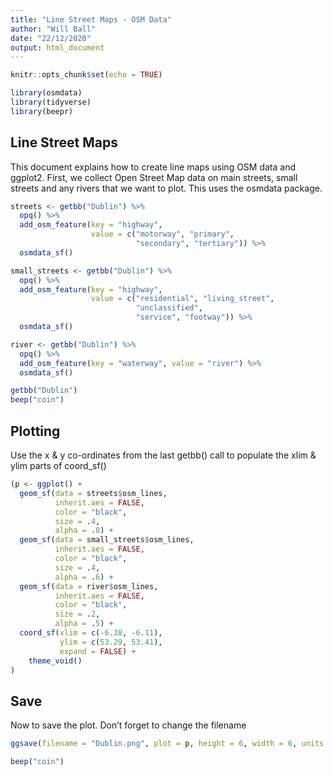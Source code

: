 ---
title: "Line Street Maps - OSM Data"
author: "Will Ball"
date: "22/12/2020"
output: html_document
---

```{r setup, include=FALSE}
knitr::opts_chunk$set(echo = TRUE)
```


``` {r setup, echo = FALSE}
library(osmdata)
library(tidyverse)
library(beepr)
```

## Line Street Maps

This document explains how to create line maps using OSM data and ggplot2. First, we collect Open Street Map data on main streets, small streets and any rivers that we want to plot. This uses the osmdata package.

```{r Data}
streets <- getbb("Dublin") %>%
  opq() %>%
  add_osm_feature(key = "highway", 
                  value = c("motorway", "primary", 
                            "secondary", "tertiary")) %>%
  osmdata_sf()

small_streets <- getbb("Dublin") %>%
  opq() %>%
  add_osm_feature(key = "highway", 
                  value = c("residential", "living_street",
                            "unclassified",
                            "service", "footway")) %>%
  osmdata_sf()

river <- getbb("Dublin") %>%
  opq() %>%
  add_osm_feature(key = "waterway", value = "river") %>%
  osmdata_sf()

getbb("Dublin")
beep("coin")
```

## Plotting

Use the x & y co-ordinates from the last getbb() call to populate the xlim & ylim parts of coord_sf()

```{r plot}
(p <- ggplot() +
  geom_sf(data = streets$osm_lines,
          inherit.aes = FALSE,
          color = "black",
          size = .4,
          alpha = .8) +
  geom_sf(data = small_streets$osm_lines,
          inherit.aes = FALSE,
          color = "black",
          size = .4,
          alpha = .6) +
  geom_sf(data = river$osm_lines,
          inherit.aes = FALSE,
          color = "black",
          size = .2,
          alpha = .5) +
  coord_sf(xlim = c(-6.38, -6.11), 
           ylim = c(53.29, 53.41),
           expand = FALSE) +
    theme_void()
)
```

## Save

Now to save the plot. Don't forget to change the filename

``` {r save}
ggsave(filename = "Dublin.png", plot = p, height = 6, width = 6, units = "in", dpi = 300)

beep("coin")
```
